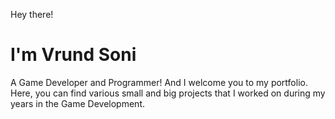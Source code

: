 Hey there!
# I'm Vrund Soni

A Game Developer and Programmer!
And I welcome you to my portfolio. Here, you can find various small and big projects that I worked on during my years in the Game Development.
